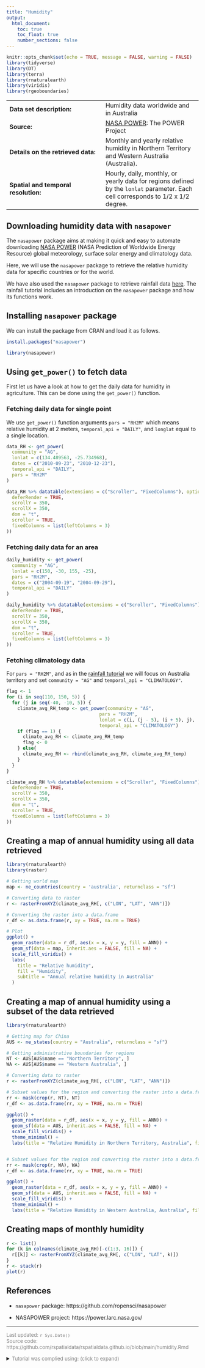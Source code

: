 ```yaml
---
title: "Humidity"
output:
  html_document:
    toc: true
    toc_float: true
    number_sections: false
---
```


```r
knitr::opts_chunk$set(echo = TRUE, message = FALSE, warning = FALSE)
library(tidyverse)
library(DT)
library(terra)
library(rnaturalearth)
library(viridis)
library(rgeoboundaries)
```

|||
| ----------- | ----------- |
| **Data set description:** | Humidity data worldwide and in Australia  |
| **Source:**   | [NASA POWER](https://power.larc.nasa.gov/): The POWER Project |
| **Details on the retrieved data:**   | Monthly and yearly relative humidity in Northern Territory and Western Australia (Australia). |
| **Spatial and temporal resolution:**   | Hourly, daily, monthly, or yearly data for regions defined by the `lonlat` parameter. Each cell corresponds to 1/2 x 1/2 degree. |


## Downloading humidity data with `nasapower`

The `nasapower` package aims at making it quick and easy to automate downloading [NASA POWER](https://power.larc.nasa.gov/) (NASA Prediction of Worldwide Energy Resource) global meteorology, surface solar energy and climatology data.

Here, we will use the `nasapower` package to retrieve the relative humidity data for specific countries or for the world. 

We have also used the `nasapower` package to retrieve rainfall data [here](https://rspatialdata.github.io/rainfall).
The rainfall tutorial includes an introduction on the `nasapower` package and how its functions work. 

## Installing `nasapower` package 

We can install the package from CRAN and load it as follows.

```r
install.packages("nasapower")
```

```r
library(nasapower)
```

## Using `get_power()` to fetch data

First let us have a look at how to get the daily data for humidity in agriculture. This can be done using the `get_power()` function.

### Fetching daily data for single point

We use `get_power()` function arguments `pars = "RH2M"` which means relative humidity at 2 meters, `temporal_api = "DAILY"`, and `longlat` equal to a single location.
   
```r
data_RH <- get_power(
  community = "AG",
  lonlat = c(134.489563, -25.734968),
  dates = c("2010-09-23", "2010-12-23"),
  temporal_api = "DAILY",
  pars = "RH2M"
)

data_RH %>% datatable(extensions = c("Scroller", "FixedColumns"), options = list(
  deferRender = TRUE,
  scrollY = 350,
  scrollX = 350,
  dom = "t",
  scroller = TRUE,
  fixedColumns = list(leftColumns = 3)
))
```



### Fetching daily data for an area


```r
daily_humidity <- get_power(
  community = "AG",
  lonlat = c(150, -30, 155, -25),
  pars = "RH2M",
  dates = c("2004-09-19", "2004-09-29"),
  temporal_api = "DAILY"
)

daily_humidity %>% datatable(extensions = c("Scroller", "FixedColumns"), options = list(
  deferRender = TRUE,
  scrollY = 350,
  scrollX = 350,
  dom = "t",
  scroller = TRUE,
  fixedColumns = list(leftColumns = 3)
))
```


### Fetching climatology data

For `pars = "RH2M"`, and as in the [rainfall tutorial](https://rspatialdata.github.io/rainfall) we will focus on Australia territory and set `community = "AG"` and `temporal_api = "CLIMATOLOGY"`.

```r
flag <- 1
for (i in seq(110, 150, 5)) {
  for (j in seq(-40, -10, 5)) {
    climate_avg_RH_temp <- get_power(community = "AG",
                                  pars = "RH2M",
                                  lonlat = c(i, (j - 5), (i + 5), j),
                                  temporal_api = "CLIMATOLOGY")
    if (flag == 1) {
      climate_avg_RH <- climate_avg_RH_temp
      flag <- 0
    } else{
      climate_avg_RH <- rbind(climate_avg_RH, climate_avg_RH_temp)
    }
  }
}

climate_avg_RH %>% datatable(extensions = c("Scroller", "FixedColumns"), options = list(
  deferRender = TRUE,
  scrollY = 350,
  scrollX = 350,
  dom = "t",
  scroller = TRUE,
  fixedColumns = list(leftColumns = 3)
))
```



## Creating a map of annual humidity using all data retrieved


```r
library(rnaturalearth)
library(raster)

# Getting world map
map <- ne_countries(country = 'australia', returnclass = "sf")

# Converting data to raster
r <- rasterFromXYZ(climate_avg_RH[, c("LON", "LAT", "ANN")])

# Converting the raster into a data.frame
r_df <- as.data.frame(r, xy = TRUE, na.rm = TRUE)

# Plot
ggplot() +
  geom_raster(data = r_df, aes(x = x, y = y, fill = ANN)) +
  geom_sf(data = map, inherit.aes = FALSE, fill = NA) +
  scale_fill_viridis() +
  labs(
    title = "Relative humidity",
    fill = "Humidity",
    subtitle = "Annual relative humidity in Australia"
  )
```





## Creating a map of annual humidity using a subset of the data retrieved


```r
library(rnaturalearth)

# Getting map for China
AUS <- ne_states(country = "Australia", returnclass = "sf")

# Getting administrative boundaries for regions
NT <- AUS[AUS$name == "Northern Territory", ]
WA <- AUS[AUS$name == "Western Australia", ]

# Converting data to raster
r <- rasterFromXYZ(climate_avg_RH[, c("LON", "LAT", "ANN")])

# Subset values for the region and converting the raster into a data.frame
rr <- mask(crop(r, NT), NT)
r_df <- as.data.frame(rr, xy = TRUE, na.rm = TRUE)

ggplot() +
  geom_raster(data = r_df, aes(x = x, y = y, fill = ANN)) +
  geom_sf(data = AUS, inherit.aes = FALSE, fill = NA) +
  scale_fill_viridis() +
  theme_minimal() +
  labs(title = "Relative Humidity in Northern Territory, Australia", fill = "Humidity")


# Subset values for the region and converting the raster into a data.frame
rr <- mask(crop(r, WA), WA)
r_df <- as.data.frame(rr, xy = TRUE, na.rm = TRUE)

ggplot() +
  geom_raster(data = r_df, aes(x = x, y = y, fill = ANN)) +
  geom_sf(data = AUS, inherit.aes = FALSE, fill = NA) +
  scale_fill_viridis() +
  theme_minimal() +
  labs(title = "Relative Humidity in Western Australia, Australia", fill = "Humidity")
```




## Creating maps of monthly humidity


```r
r <- list()
for (k in colnames(climate_avg_RH)[-c(1:3, 16)]) {
  r[[k]] <- rasterFromXYZ(climate_avg_RH[, c("LON", "LAT", k)])
}
r <- stack(r)
plot(r)
```


## References

- `nasapower` package: https://github.com/ropensci/nasapower

- NASAPOWER project: https://power.larc.nasa.gov/


---

<p style ="color:grey; font-size: 13px;">  
Last updated: `r Sys.Date()`  
Source code: https://github.com/rspatialdata/rspatialdata.github.io/blob/main/humidity.Rmd 
<details>
<summary><span style ="color:grey; font-size: 13px;">Tutorial was complied using: (click to expand)</span></summary>
```r
sessionInfo()
```
</details>
</p>
